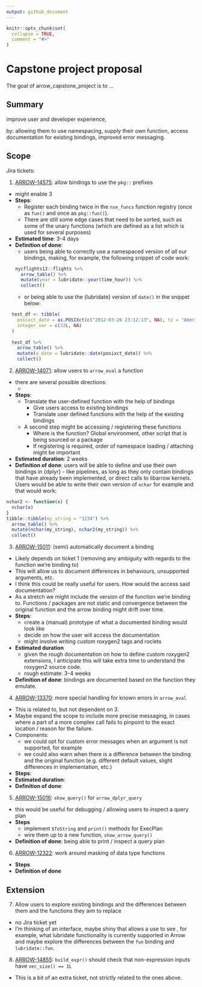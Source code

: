 ```yaml
---
output: github_document
---
```


<!-- README.md is generated from README.Rmd. Please edit that file -->

```r
knitr::opts_chunk$set(
  collapse = TRUE,
  comment = "#>"
)
```

# Capstone project proposal
<!-- badges: start -->
<!-- badges: end -->

The goal of arrow_capstone_project is to ...

## Summary 

improve user and developer experience, 

by: allowing them to use namespacing, supply their own function, access documentation for existing bindings, improved error messaging. 

## Scope

Jira tickets:

1. [ARROW-14575](https://issues.apache.org/jira/browse/ARROW-14575): allow bindings to use the `pkg::` prefixes
  - might enable 3
  - **Steps**:
    * Register each binding twice in the `nse_funcs` function registry (once as `fun()` and once as `pkg::fun()`). 
    * There are still some edge cases that need to be sorted, such as some of the unary functions (which are defined as a list which is used for several purposes)
  - **Estimated time**: 3-4 days
  - **Definition of done**: 
    * users being able to correctly use a namespaced version of *all* our bindings, making, for example, the following snippet of code work:
```r
nycflights13::flights %>% 
  arrow_table() %>% 
  mutate(year = lubridate::year(time_hour)) %>% 
  collect()
```
    * or being able to use the {lubridate} version of `date()` in the snippet below:

```r
  test_df <- tibble(
    posixct_date = as.POSIXct(c("2012-03-26 23:12:13", NA), tz = "America/New_York"),
    integer_var = c(32L, NA)
  )
  
  test_df %>% 
    arrow_table() %>% 
    mutate(a_date = lubridate::date(posixct_date)) %>%
    collect()
```

2. [ARROW-14071](https://issues.apache.org/jira/browse/ARROW-14071): allow users to `arrow_eval` a function
  * there are several possible directions:
    * 
  * **Steps**: 
    * Translate the user-defined function with the help of bindings
      * Give users access to existing bindings
      * Translate user defined functions with the help of the existing bindings
    * A second step might be accessing / registering these functions
      * Where is the function? Global environment, other script that is being sourced or a package
      * If registering is required, order of namespace loading / attaching might be important
  * **Estimated duration**: 2 weeks
  * **Definition of done**: users will be able to define and use their own bindings in {dplyr} - like pipelines, as long as they only contain bindings that have already been implemented, or direct calls to libarrow kernels. Users would be able to write their own version of `nchar` for example and that would work:
```r
nchar2 <- function(x) {
  nchar(x)
}
tibble::tibble(my_string = "1234") %>%
  arrow_table() %>% 
  mutate(nchar(my_string), nchar2(my_string)) %>%
  collect()
```

3. [ARROW-15011](https://issues.apache.org/jira/browse/ARROW-15011): (semi) automatically document a binding
  * Likely depends on ticket 1 (removing any ambiguity with regards to the function we're binding to)
  * This will allow us to document differences in behaviours, unsupported arguments, etc.
  * I think this could be really useful for users. How would the access said documentation?
  * As a stretch we might include the version of the function we're binding to. Functions / packages are not static and convergence between the original function and the arrow binding might drift over time.
  * **Steps**:
    * create a (manual) prototype of what a documented binding would look like
    * decide on how the user will access the documentation
    * might involve writing custom roxygen2 tags and roclets
  * **Estimated duration**
    * given the rough documentation on how to define custom roxygen2 extensions, I anticipate this will take extra time to understand the roxygen2 source code.
    * rough estimate: 3-4 weeks
  * **Definition of done**: bindings are documented based on the function they emulate.


4. [ARROW-13370](https://issues.apache.org/jira/browse/ARROW-13370): more special handling for known errors in `arrow_eval`
  * This is related to, but not dependent on 3.
  * Maybe expand the scope to include more precise messaging, in cases where a part of a more complex call fails to pinpoint to the exact location / reason for the failure. 
  * Components: 
    * we could opt for custom error messages when an argument is not supported, for example
    * we could also warn when there is a difference between the binding and the original function (e.g. different default values, slight differences in implementation, etc.)
  * **Steps**:
  * **Estimated duration**:
  * **Definition of done**:

5. [ARROW-15016](https://issues.apache.org/jira/browse/ARROW-15016): `show_query()` for `arrow_dplyr_query`
  * this would be useful for debugging / allowing users to inspect a query plan 
  * **Steps**
    * implement `$ToString` and `print()` methods for ExecPlan
    * wire them up to a new function, `show_arrow_query()`
  * **Definition of done**: being able to print / inspect a query plan

6. [ARROW-12322](https://issues.apache.org/jira/browse/ARROW-12322): work around masking of data type functions
  * **Steps**
  * **Definition of done**

## Extension

7. Allow users to explore existing bindings and the differences between them and the functions they aim to replace
  * no Jira ticket yet
  * I'm thinking of an interface, maybe shiny that allows a use to see , for example, what lubridate functionality is currently supported in Arrow and maybe explore the differences between the `fun` binding and `lubridate::fun`.

8. [ARROW-14855](https://issues.apache.org/jira/browse/ARROW-14855): `build_expr()` should check that non-expression inputs have `vec_size() == 1L`
  * This is a bit of an extra ticket, not strictly related to the ones above. 
